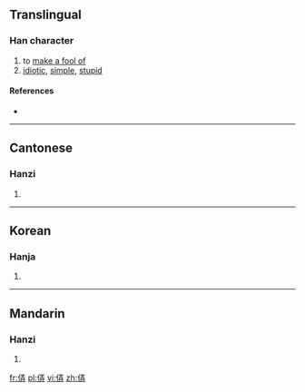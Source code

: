==Translingual==

===Han character===
{{Han char|rn=9|rad=人|as=07|sn=9|four=|canj=人一土廿 (OMGT)|ids=⿰[[亻]][[弄]]}}

# to [[make a fool of]]
# [[idiotic]], [[simple]], [[stupid]]

====References====
* {{Han ref|kx=0105.060|hdz=10156.100|uh=345D|ud=13405}}

----

==Cantonese==

===Hanzi===
{{yue-hanzi|jyut=|y=lung6}}

# {{defn|lang=yue|sort=人07}}

----

==Korean==

===Hanja===
{{ko-hanja|hangeul=[[롱]]([[농]])|rv=rong(nong)|mr=rong(nong)|y=long(<sup>l</sup>nong)|eumhun=어리석다|ehrv=eoriseokda|ehmr=ŏrisŏkta|ehy=elisekta}}

# {{defn|lang=ko|sort=人07}}

----

==Mandarin==

===Hanzi===
{{cmn-hanzi|pin=[[lòng]] ([[long4]])|wg=lung<sup>4</sup>}}

# {{defn|lang=cmn|sort=人07}}

[[fr:㑝]]
[[pl:㑝]]
[[vi:㑝]]
[[zh:㑝]]